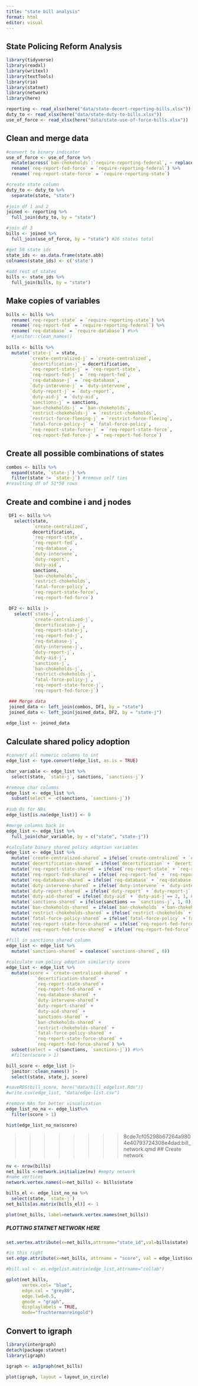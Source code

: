 ```yaml
---
title: "state bill analysis"
format: html
editor: visual
---
```


## State Policing Reform Analysis

```r
library(tidyverse)
library(readxl)
library(writexl)
library(textTools)
library(rio)
library(statnet)
library(network)
library(here)

reporting <- read_xlsx(here("data/state-decert-reporting-bills.xlsx"))
duty_to <- read_xlsx(here("data/state-duty-to-bills.xlsx"))
use_of_force <- read_xlsx(here("data/state-use-of-force-bills.xlsx"))
```

## Clean and merge data

```r
#convert to binary indicator
use_of_force <- use_of_force %>% 
  mutate(across(`ban-chokeholds`:`require-reporting-federal`, ~ replace(., !is.na(.), "1"))) %>% 
  rename(`req-report-fed-force` = `require-reporting-federal`) %>% 
  rename(`req-report-state-force` = `require-reporting-state`)

#create state column
duty_to <- duty_to %>% 
  separate(state, "state")
  
#join df 1 and 2
joined <- reporting %>% 
  full_join(duty_to, by = "state")

#join df 3
bills <- joined %>% 
  full_join(use_of_force, by = "state") #26 states total

#get 50 state ids
state_ids <- as.data.frame(state.abb)
colnames(state_ids) <- c('state')
  
#add rest of states
bills <- state_ids %>% 
  full_join(bills, by = "state")
```

## Make copies of variables

```r
bills <- bills %>% 
  rename(`req-report-state` = `require-reporting-state`) %>%
  rename(`req-report-fed` = `require-reporting-federal`) %>% 
  rename(`req-database` = `require-database`) #%>%
  #janitor::clean_names()
  
bills <- bills %>% 
  mutate(`state-j` = state,
         `create-centralized-j` = `create-centralized`,
         `decertification-j` = decertification,
         `req-report-state-j` = `req-report-state`,
         `req-report-fed-j` = `req-report-fed`,
         `req-database-j` = `req-database`,
         `duty-intervene-j` = `duty-intervene`,
         `duty-report-j` = `duty-report`,
         `duty-aid-j` = `duty-aid`,
         `sanctions-j` = sanctions, 
         `ban-chokeholds-j` = `ban-chokeholds`,
         `restrict-chokeholds-j` = `restrict-chokeholds`,
         `restrict-force-fleeing-j` = `restrict-force-fleeing`, 
         `fatal-force-policy-j` = `fatal-force-policy`,
         `req-report-state-force-j` = `req-report-state-force`,
         `req-report-fed-force-j` = `req-report-fed-force`)

```

## Create all possible combinations of states

```r
combos <- bills %>% 
  expand(state, `state-j`) %>% 
  filter(state != `state-j`) #remove self ties
#resulting df of 51*50 rows 
```

## Create and combine i and j nodes

```r
 DF1 <- bills %>% 
   select(state,
          `create-centralized`,
          decertification,
          `req-report-state`,
          `req-report-fed`,
          `req-database`,
          `duty-intervene`,
          `duty-report`,
          `duty-aid`,
          sanctions,
          `ban-chokeholds`,
          `restrict-chokeholds`,
          `fatal-force-policy`,
          `req-report-state-force`,
          `req-report-fed-force`)

 DF2 <- bills |>
   select(`state-j`,
          `create-centralized-j`,
          `decertification-j`,
          `req-report-state-j`,
          `req-report-fed-j`,
          `req-database-j`,
          `duty-intervene-j`,
          `duty-report-j`,
          `duty-aid-j`,
          `sanctions-j`,
          `ban-chokeholds-j`,
          `restrict-chokeholds-j`,
          `fatal-force-policy-j`,
          `req-report-state-force-j`,
          `req-report-fed-force-j`)

 ### Merge data
 joined_data <- left_join(combos, DF1, by = "state")
 joined_data <- left_join(joined_data, DF2, by = "state-j")
  
edge_list <- joined_data
```

## Calculate shared policy adoption

```r
#convert all numeric columns to int 
edge_list <- type.convert(edge_list, as.is = TRUE)

char_variable <- edge_list %>% 
  select(state, `state-j`, sanctions, `sanctions-j`)

#remove char columns
edge_list <- edge_list %>% 
  subset(select = -c(sanctions, `sanctions-j`))
  
#sub 0s for NAs
edge_list[is.na(edge_list)] <- 0 

#merge columns back in
edge_list <- edge_list %>% 
  full_join(char_variable, by = c("state", "state-j"))

#calculate binary shared policy adoption variables
edge_list <- edge_list %>% 
  mutate(`create-centralized-shared` = ifelse(`create-centralized` + `create-centralized-j`== 2, 1, 0)) %>% 
  mutate(`decertification-shared` = ifelse(`decertification` + `decertification-j`== 2, 1, 0)) %>% 
  mutate(`req-report-state-shared` = ifelse(`req-report-state` + `req-report-state-j`== 2, 1, 0)) %>% 
  mutate(`req-report-fed-shared` = ifelse(`req-report-fed` + `req-report-fed-j`== 2, 1, 0)) %>% 
  mutate(`req-database-shared` = ifelse(`req-database` + `req-database-j` == 2, 1, 0)) %>%
  mutate(`duty-intervene-shared` = ifelse(`duty-intervene` + `duty-intervene-j` == 2, 1, 0)) %>%
  mutate(`duty-report-shared` = ifelse(`duty-report` + `duty-report-j` == 2, 1, 0)) %>% 
  mutate(`duty-aid-shared` = ifelse(`duty-aid` + `duty-aid-j`== 2, 1, 0)) %>% 
  mutate(`sanctions-shared` = ifelse(sanctions == `sanctions-j`, 1, 0)) %>% 
  mutate(`ban-chokeholds-shared` = ifelse(`ban-chokeholds` +`ban-chokeholds-j`== 2, 1, 0)) %>% 
  mutate(`restrict-chokeholds-shared` = ifelse(`restrict-chokeholds` +`restrict-chokeholds-j`  == 2, 1, 0)) %>% 
  mutate(`fatal-force-policy-shared` = ifelse(`fatal-force-policy` +`fatal-force-policy-j`  == 2, 1, 0)) %>% 
  mutate(`req-report-state-force-shared` = ifelse(`req-report-fed-force` + `req-report-fed-force-j`  == 2, 1, 0)) %>%
  mutate(`req-report-fed-force-shared` = ifelse(`req-report-fed-force` +  `req-report-fed-force-j` == 2, 1, 0)) 
           
#fill in sanctions shared column
edge_list <- edge_list %>% 
  mutate(`sanctions-shared` = coalesce(`sanctions-shared`, 0))

#calculate sum policy adoption similarity score
edge_list <- edge_list %>% 
  mutate(score = `create-centralized-shared` + 
           `decertification-shared` +
           `req-report-state-shared`+
           `req-report-fed-shared` +
           `req-database-shared` +
           `duty-intervene-shared`+
           `duty-report-shared` +
           `duty-aid-shared` +
           `sanctions-shared` +
           `ban-chokeholds-shared` +
           `restrict-chokeholds-shared` +
           `fatal-force-policy-shared` +
           `req-report-state-force-shared` +
           `req-report-fed-force-shared`) %>% 
  subset(select = -c(sanctions, `sanctions-j`)) #%>%
  #filter(score > 1)

bill_score <- edge_list |>
  janitor::clean_names() |>
  select(state, state_j, score)

#saveRDS(bill_score, here("data/bill_edgelist.Rds"))
#write.csv(edge_list, "data/edge-list.csv")
```

```r
#remove NAs for better visualization
edge_list_no_na <- edge_list%>% 
  filter(score > 1)

hist(edge_list_no_na$score)
```

> > > > > > > > 8cde7cf05298b67264a9804e40793724308e4dad:bill_network.qmd \## Create network

```r
nv <- nrow(bills)
net_bills <-network.initialize(nv) #empty network
#name vertices
network.vertex.names(x=net_bills) <- bills$state

bills_el <- edge_list_no_na %>% 
  select(state, `state-j`)
net_bills[as.matrix(bills_el)] <- 1
```

```r
plot(net_bills, label=network.vertex.names(net_bills))

```

##### PLOTTING STATNET NETWORK HERE

```r
set.vertex.attribute(x=net_bills,attrname="state_id",val=bills$state)

#is this right
set.edge.attribute(x=net_bills, attrname = "score", val = edge_list$score)

#bill.val <- as.edgelist.matrix(edge_list,attrname="collab")

gplot(net_bills, 
      vertex.col= "blue", 
      edge.col = "grey80", 
      edge.lwd=0.5, 
      gmode = "graph", 
      displaylabels = TRUE, 
      mode="fruchtermanreingold")

```

## Convert to igraph

```r
library(intergraph)
detach(package:statnet)
library(igraph)

igraph <- asIgraph(net_bills)

plot(igraph, layout = layout_in_circle)
```
